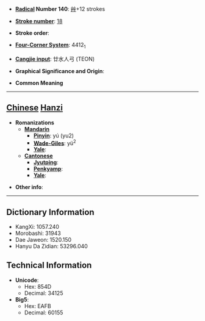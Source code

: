 * '''[[Wiktionary:Chinese radical index| Radical]] Number 140''': [[Wiktionary:Chinese radical index 艸|艸]]+12 strokes

* '''[[Wiktionary:Chinese total strokes index|Stroke number]]''': [[Wiktionary:Chinese total strokes index 18|18]]

* '''Stroke order''': 

* '''[[Wiktionary:Chinese four corner index|Four-Corner System]]''': 4412<sub>1</sub>

* '''[[Wiktionary:Chinese Cangjie index|Cangjie input]]''': 廿水人弓 (TEON)

* '''Graphical Significance and Origin''': 

* '''Common Meaning'''

----

== [[Chinese]] [[Hanzi]] ==

* '''Romanizations'''
** '''[[Mandarin]]'''
*** '''[[Pinyin]]''': yú (yu2)
*** '''[[Wade-Giles]]''': yü<sup>2</sup>
*** '''[[Yale]]''': 
** '''[[Cantonese]]'''
*** '''[[Jyutping]]''':
*** '''[[Penkyamp]]''': 
*** '''[[Yale]]''': 

* '''Other info''': 

----

== Dictionary Information ==

* KangXi: 1057.240
* Morobashi: 31943
* Dae Jaweon: 1520.150
* Hanyu Da Zidian: 53296.040

== Technical Information ==

* '''Unicode''':
** Hex: 854D
** Decimal: 34125
* '''Big5''':
** Hex: EAFB
** Decimal: 60155